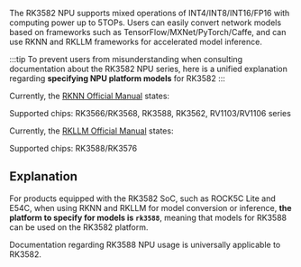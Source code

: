 The RK3582 NPU supports mixed operations of INT4/INT8/INT16/FP16 with computing power up to 5TOPs. Users can easily convert network models based on frameworks such as TensorFlow/MXNet/PyTorch/Caffe, and can use RKNN and RKLLM frameworks for accelerated model inference.

:::tip
To prevent users from misunderstanding when consulting documentation about the RK3582 NPU series, here is a unified explanation regarding **specifying NPU platform models** for RK3582
:::

Currently, the [RKNN Official Manual](https://github.com/airockchip/rknn-toolkit2/) states:

Supported chips: RK3566/RK3568, RK3588, RK3562, RV1103/RV1106 series

Currently, the [RKLLM Official Manual](https://github.com/airockchip/rknn-llm) states:

Supported chips: RK3588/RK3576

## Explanation

For products equipped with the RK3582 SoC, such as ROCK5C Lite and E54C, when using RKNN and RKLLM for model conversion or inference, **the platform to specify for models is `rk3588`**, meaning that models for RK3588 can be used on the RK3582 platform.

Documentation regarding RK3588 NPU usage is universally applicable to RK3582.
